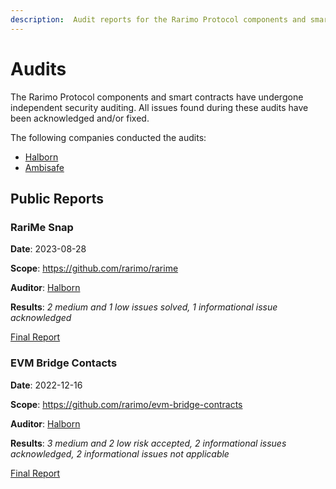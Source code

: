 ```yaml
---
description:  Audit reports for the Rarimo Protocol components and smart contracts.
---
```


# Audits

The Rarimo Protocol components and smart contracts have undergone independent security auditing. All issues found during these audits have been acknowledged and/or fixed.

The following companies conducted the audits:

- [Halborn](https://www.halborn.com/)
- [Ambisafe](https://ambisafe.com/)

## Public Reports

### RariMe Snap

**Date**: 2023-08-28

**Scope**: https://github.com/rarimo/rarime

**Auditor**: [Halborn](https://www.halborn.com/)

**Results**: _2 medium and 1 low issues solved, 1 informational issue acknowledged_

[Final Report](https://github.com/rarimo/rarime/blob/e1890386cb18415612c8e4f7171b50d19994ee12/audits/halborn_2023-08-28.pdf)

### EVM Bridge Contacts

**Date**: 2022-12-16

**Scope**: https://github.com/rarimo/evm-bridge-contracts

**Auditor**: [Halborn](https://www.halborn.com/)

**Results**: _3 medium and 2 low risk accepted, 2 informational issues acknowledged, 2 informational issues not applicable_

[Final Report](https://file.notion.so/f/f/491039d1-b7eb-4517-9cb1-0f884cb8104f/bac35bdc-005d-4464-9d84-94a1181511be/Rarimo_Solidity_Bridge_Smart_Contract_Security_Audit_Report_Halborn_Final.pdf?id=c6dc2cec-0da9-48dd-af82-1f5a566e70e2&table=block&spaceId=491039d1-b7eb-4517-9cb1-0f884cb8104f&expirationTimestamp=1700352000000&signature=w4XZjQaDn0WKJddgU9yg5oW6L4wpDmJqPlX1PtNYTHs&downloadName=Rarimo_Solidity_Bridge_Smart_Contract_Security_Audit_Report_Halborn_Final.pdf)
